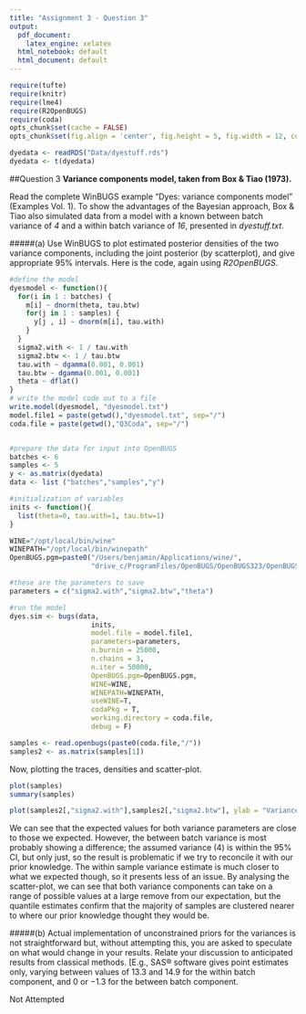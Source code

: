 ```yaml
---
title: "Assignment 3 - Question 3"
output:
  pdf_document: 
    latex_engine: xelatex
  html_notebook: default
  html_document: default
---
```

```r
require(tufte)
require(knitr)
require(lme4)
require(R2OpenBUGS)
require(coda)
opts_chunk$set(cache = FALSE)
opts_chunk$set(fig.align = 'center', fig.height = 5, fig.width = 12, collapse = TRUE, highlight = TRUE)
```

```r
dyedata <- readRDS("Data/dyestuff.rds")
dyedata <- t(dyedata)
```
##Question 3
**Variance components model, taken from Box & Tiao (1973).**

Read the complete WinBUGS example "Dyes: variance components model" (Examples Vol. 1). To show the advantages of the Bayesian approach, Box & Tiao also simulated data from a model with a known between batch variance of *4* and a within batch variance of *16*, presented in *dyestuff.txt*.

#####(a) Use WinBUGS to plot estimated posterior densities of the two variance components, including the joint posterior (by scatterplot), and give appropriate 95% intervals.
Here is the code, again using *R2OpenBUGS*.

```r
#define the model
dyesmodel <- function(){
  for(i in 1 : batches) {
    m[i] ~ dnorm(theta, tau.btw)
    for(j in 1 : samples) {
      y[j , i] ~ dnorm(m[i], tau.with)
    }
  }
  sigma2.with <- 1 / tau.with
  sigma2.btw <- 1 / tau.btw
  tau.with ~ dgamma(0.001, 0.001)
  tau.btw ~ dgamma(0.001, 0.001)
  theta ~ dflat()
}
# write the model code out to a file
write.model(dyesmodel, "dyesmodel.txt")
model.file1 = paste(getwd(),"dyesmodel.txt", sep="/")
coda.file = paste(getwd(),"Q3Coda", sep="/")


#prepare the data for input into OpenBUGS
batches <- 6
samples <- 5
y <- as.matrix(dyedata)  
data <- list ("batches","samples","y")

#initialization of variables
inits <- function(){
  list(theta=0, tau.with=1, tau.btw=1)
}

WINE="/opt/local/bin/wine"
WINEPATH="/opt/local/bin/winepath"
OpenBUGS.pgm=paste0("/Users/benjamin/Applications/wine/",
                    "drive_c/ProgramFiles/OpenBUGS/OpenBUGS323/OpenBUGS.exe")

#these are the parameters to save
parameters = c("sigma2.with","sigma2.btw","theta")

#run the model
dyes.sim <- bugs(data, 
                    inits, 
                    model.file = model.file1,
                    parameters=parameters,
                    n.burnin = 25000,
                    n.chains = 3, 
                    n.iter = 50000, 
                    OpenBUGS.pgm=OpenBUGS.pgm, 
                    WINE=WINE, 
                    WINEPATH=WINEPATH,
                    useWINE=T,
                    codaPkg = T,
                    working.directory = coda.file,
                    debug = F)
```

```r
samples <- read.openbugs(paste0(coda.file,"/"))
samples2 <- as.matrix(samples[1])
```
Now, plotting the traces, densities and scatter-plot.
```r
plot(samples)
summary(samples)
```
```r
plot(samples2[,"sigma2.with"],samples2[,"sigma2.btw"], ylab = "Variance (within)", xlab = "Variance (between)", main = "Joint Posterior Density Scatter")
```

We can see that the expected values for both variance parameters are close to those we expected. However, the between batch variance is most probably showing a difference; the assumed variance (4) is within the $95\%$ CI, but only just, so the result is problematic if we try to reconcile it with our prior knowledge. The within sample variance estimate is much closer to what we expected though, so it presents less of an issue. By analysing the scatter-plot, we can see that both variance components can take on a range of possible values at a large remove from our expectation, but the quantile estimates confirm that the majority of samples are clustered nearer to where our prior knowledge thought they would be.

#####(b)	Actual implementation of unconstrained priors for the variances is not straightforward but, without attempting this, you are asked to speculate on what would change in your results. Relate your discussion to anticipated results from classical methods. [E.g., SAS® software gives point estimates only, varying between values of 13.3 and 14.9 for the within batch component, and 0 or −1.3 for the between batch component.

Not Attempted
